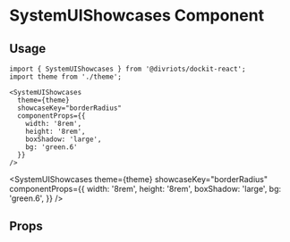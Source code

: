 
# SystemUIShowcases Component

<Description of={SystemUIShowcases} />

## Usage

```
import { SystemUIShowcases } from '@divriots/dockit-react';
import theme from './theme';

<SystemUIShowcases
  theme={theme}
  showcaseKey="borderRadius"
  componentProps={{
    width: '8rem',
    height: '8rem',
    boxShadow: 'large',
    bg: 'green.6'
  }}
/>
```

<SystemUIShowcases
  theme={theme}
  showcaseKey="borderRadius"
  componentProps={{
    width: '8rem',
    height: '8rem',
    boxShadow: 'large',
    bg: 'green.6',
  }}
/>

## Props

<Props of={SystemUIShowcases} />
